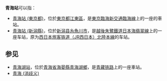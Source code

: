 '''青海站'''可以指：
*[[青海站_(東京都)|青海站 (東京都)]]，位於[[東京都|東京都]][[江東區_(東京都)|江東區]]，是[[東京臨海新交通臨海線|東京臨海新交通臨海線]]上的一座的車站。
*[[青海站_(新潟縣)|青海站 (新潟縣)]]，位於[[新潟县|新潟县]][[糸魚川市|糸魚川市]]，是[[越後心跳鐵道|越後朱鷺鐵道]][[日本海翡翠線|日本海翡翠線]]上的一座车站，原为[[西日本旅客鐵道|西日本旅客铁道（JR西日本）]][[北陸本線|北陸本線]]的车站。

== 参见 ==
*[[青海湖站|青海湖站]]，位於[[青海省|青海省]][[海晏縣|海晏縣]][[青海湖鄉|青海湖鄉]]，是[[青藏铁路|青藏铁路]]上的一座車站。
*[[青海_(消歧义)|青海 (消歧义)]]
{{Disambig|QingH|Cat=三字車站名消歧義}}